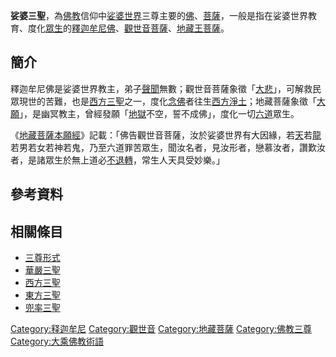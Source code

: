 '''娑婆三聖'''，為[[佛教|佛教]]信仰中[[娑婆世界|娑婆世界]]三尊主要的[[佛|佛]]、[[菩薩|菩薩]]，一般是指在娑婆世界教育、度化[[眾生|眾生]]的[[釋迦牟尼佛|釋迦牟尼佛]]、[[觀世音菩薩|觀世音菩薩]]、[[地藏王菩薩|地藏王菩薩]]。{{R|僧伽造像}}

== 簡介 ==
釋迦牟尼佛是娑婆世界教主，弟子[[聲聞|聲聞]]無數；觀世音菩薩象徵「[[悲_(佛教)|大悲]]」，可解救民眾現世的苦難，也是[[西方三聖|西方三聖]]之一，度化[[念佛|念佛]]者往生[[西方淨土|西方淨土]]；地藏菩薩象徵「[[願_(佛教)|大願]]」，是幽冥教主，曾經發願「[[地獄|地獄]]不空，誓不成佛」，度化一切[[六道|六道]]眾生。

《[[地藏菩薩本願經|地藏菩薩本願經]]》記載：「佛告觀世音菩薩，汝於娑婆世界有大因緣，若[[天人_(佛教)|天]]若[[那伽|龍]]若男若女若神若鬼，乃至六道罪苦眾生，聞汝名者，見汝形者，戀慕汝者，讚歎汝者，是諸眾生於無上道必[[不退轉|不退轉]]，常生人天具受妙樂。」

== 參考資料 ==
{{Reflist|refs=

<ref name="僧伽造像">{{Cite_journal|author=徐汝聰|date=2014-05|title=〈試論僧伽造像及僧伽崇拜〉|url=http://dnwh.njmuseum.com/pdf/2014/201405/20140510.pdf|journal=《東南文化》|volume=|issue=05|pages=頁89-100|doi=|language=zh-cn|access-date=2020-04-23|archive-url=https://web.archive.org/web/20200423122341/http://dnwh.njmuseum.com/pdf/2014/201405/20140510.pdf|archive-date=2020-04-23|dead-url=no}}</ref>

}}

== 相關條目 ==
* [[三尊形式|三尊形式]]
* [[華嚴三聖|華嚴三聖]]
* [[西方三聖|西方三聖]]
* [[東方三聖|東方三聖]]
* [[兜率三聖|兜率三聖]]

{{佛教主題}}

[[Category:释迦牟尼|Category:释迦牟尼]]
[[Category:觀世音|Category:觀世音]]
[[Category:地藏菩薩|Category:地藏菩薩]]
[[Category:佛教三尊|Category:佛教三尊]]
[[Category:大乘佛教術語|Category:大乘佛教術語]]